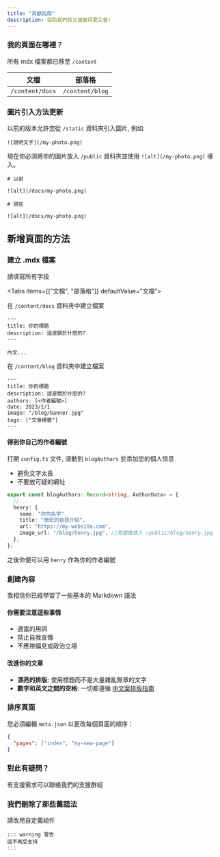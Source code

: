```yaml
---
title: "貢獻指南"
description: 協助我們將文檔變得更完善!
---
```



<Steps>

<Step>

### 我的頁面在哪裡？

所有 mdx 檔案都已移至 `/content`

| 文檔            | 部落格          |
| --------------- | --------------- |
| `/content/docs` | `/content/blog` |

</Step>

<Step>

### 圖片引入方法更新

以前的版本允許您從 `/static` 資料夾引入圖片, 例如:

```mdx
![說明文字](/my-photo.png)
```

現在你必須將你的圖片放入 `/public` 資料夾並使用 `![alt](/my-photo.png)` 導入。

```mdx
# 以前

![alt](/docs/my-photo.png)

# 現在

![alt](/docs/my-photo.png)
```

</Step>

</Steps>

## 新增頁面的方法

<Steps>
  
<Step>

### 建立 .mdx 檔案

請填寫所有字段

<Tabs items={["文檔", "部落格"]} defaultValue="文檔">

<Tab value="文檔">

在 `/content/docs` 資料夾中建立檔案

```mdx
---
title: 你的標題
description: 這是關於什麼的?
---

內文...
```

</Tab>

<Tab value="部落格">
  
在 `/content/blog` 資料夾中建立檔案

```mdx
---
title: 你的標題
description: 這是關於什麼的?
authors: [<作者編號>]
date: 2023/1/1
image: "/blog/banner.jpg"
tags: ["文章標籤"]
---
```

#### 得到你自己的作者編號

打開 `config.ts` 文件, 滾動到 `blogAuthors` 並添加您的個人信息

- 避免文字太長
- 不要放可疑的網址

```ts
export const blogAuthors: Record<string, AuthorData> = {
  //...
  henry: {
    name: "你的名字",
    title: "簡短的自我介紹",
    url: "https://my-website.com",
    image_url: "/blog/henry.jpg", //將圖像放入 /public/blog/henry.jpg
  },
};
```

之後你便可以用 `henry` 作為你的作者編號

</Tab>

</Tabs>

</Step>

<Step>

### 創建內容

我相信你已經學習了一些基本的 Markdown 語法

#### 你需要注意這些事情

- 適當的用詞
- 禁止自我宣傳
- 不應帶偏見或政治立場

#### 改進你的文章

- **漂亮的排版:**
  使用標題而不是大量雜亂無章的文字
- **數字和英文之間的空格:**
  一切都遵循 [中文案排版指南](https://github.com/sparanoid/chinese-copywriting-guidelines)

</Step>

<Step>

### 排序頁面

您必須編輯 `meta.json` 以更改每個頁面的順序：

```json
{
  "pages": ["index", "my-new-page"]
}
```

</Step>

<Step>

### 對此有疑問？

有支援需求可以聯絡我們的支援群組

<div className="mt-4 flex flex-row gap-2.5">
  <LinkButton
    href="https://discord.gg/yeecord"
    variant="primary"
    children="加入服務器"
  />
</div>

</Step>

</Steps>

### 我們刪除了那些舊語法

請改用自定義組件

```
::: warning 警告
這不再受支持
:::
```
